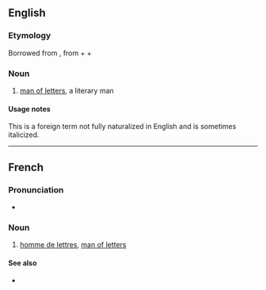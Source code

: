 ==English==

===Etymology===
Borrowed from {{bor|en|fr|homme de lettres}}, from {{m|fr|homme||man}} + {{m|fr|de||of}} + {{m|fr|lettres||humanities, arts}}

===Noun===
{{en-noun|hommes de lettres}}

# [[man of letters]], a literary man

====Usage notes====
This is a foreign term not fully naturalized in English and is sometimes italicized.

----

==French==

===Pronunciation===
* {{fr-muteh}} {{fr-IPA}}

===Noun===
{{fr-noun|m|+|gens de lettres|f=femme de lettres}}

# [[#English|homme de lettres]], [[man of letters]]

====See also====
* {{l|fr|homme de loi}}